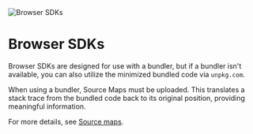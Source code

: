 
<Image className="nx-rounded-md nx-my-2" src="/headers/browser.svg" alt="Browser SDKs" width={1200} height={300} />

# Browser SDKs

Browser SDKs are designed for use with a bundler, but if a bundler isn't available, you can also utilize the minimized bundled code via `unpkg.com`.

When using a bundler, Source Maps must be uploaded. This translates a stack trace from the bundled code back to its original position, providing meaningful information.

For more details, see [Source maps](/sourcemaps).
